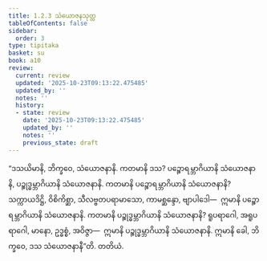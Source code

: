 ```yaml
---
title: 1.2.3 သံယောဇနသုတ္တ
tableOfContents: false
sidebar:
  order: 3
type: tipitaka
basket: su
book: a10
review:
  current: review
  updated: '2025-10-23T09:13:22.475485'
  updated_by: ''
  notes: ''
  history:
  - state: review
    date: '2025-10-23T09:13:22.475485'
    updated_by: ''
    notes: ''
    previous_state: draft
---
```



<ReviewStatus review={frontmatter.review} showDetails={true} />

<HypothesisAnnotation frontmatter={frontmatter} />

<DynamicBreadcrumb />

<Division number="13" book="a10" e="ch" v="17" p="269">

<Paragraph number="61" book="a10">
“ဒသယိမာနိ, ဘိက္ခဝေ, သံယောဇနာနိ. ကတမာနိ ဒသ? ပဉ္စောရမ္ဘာဂိယာနိ သံယောဇနာနိ, ပဉ္စုဒ္ဓမ္ဘာဂိယာနိ သံယောဇနာနိ. ကတမာနိ ပဉ္စောရမ္ဘာဂိယာနိ သံယောဇနာနိ? သက္ကာယဒိဋ္ဌိ, ဝိစိကိစ္ဆာ, သီလဗ္ဗတပရာမာသော, ကာမစ္ဆန္ဒော, ဗျာပါဒေါ—  ဣမာနိ ပဉ္စောရမ္ဘာဂိယာနိ သံယောဇနာနိ.
</Paragraph>

<Paragraph number="62" book="a10">
ကတမာနိ ပဉ္စုဒ္ဓမ္ဘာဂိယာနိ သံယောဇနာနိ? ရူပရာဂေါ, အရူပရာဂေါ, မာနော, ဥဒ္ဓစ္စံ, အဝိဇ္ဇာ—  ဣမာနိ ပဉ္စုဒ္ဓမ္ဘာဂိယာနိ သံယောဇနာနိ. ဣမာနိ ခေါ, ဘိက္ခဝေ, ဒသ သံယောဇနာနီ”တိ.

</Paragraph>
</Division>

<Paragraph number="63" type="center" book="a10">
တတိယံ.
</Paragraph>